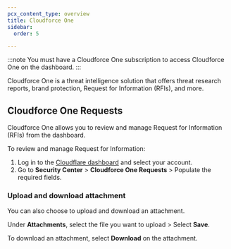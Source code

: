 ```yaml
---
pcx_content_type: overview
title: Cloudforce One
sidebar:
  order: 5

---
```


:::note
You must have a Cloudforce One subscription to access Cloudforce One on the dashboard.
:::

Cloudforce One is a threat intelligence solution that offers threat research reports, brand protection, Request for Information (RFIs), and more.

## Cloudforce One Requests

Cloudforce One allows you to review and manage Request for Information (RFIs) from the dashboard.

To review and manage Request for Information:

1. Log in to the [Cloudflare dashboard](https://dash.cloudflare.com/) and select your account.
2. Go to **Security Center** > **Cloudforce One Requests** > Populate the required fields.

### Upload and download attachment

You can also choose to upload and download an attachment. 

Under **Attachments**, select the file you want to upload > Select **Save**. 

To download an attachment, select **Download** on the attachment.
